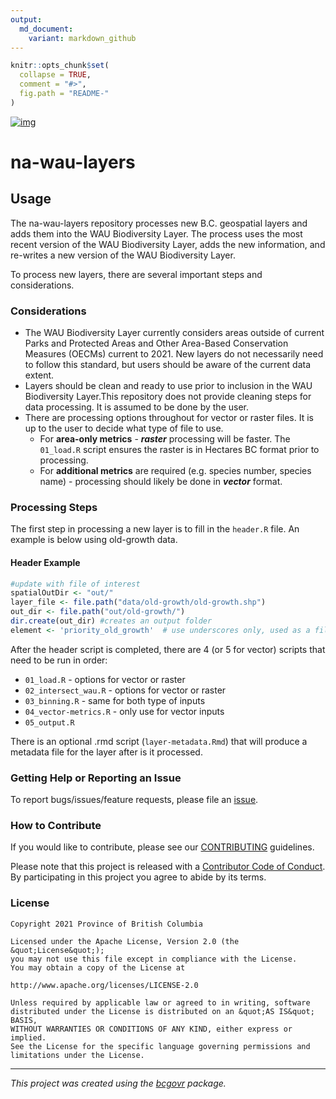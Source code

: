 ```yaml
---
output:
  md_document:
    variant: markdown_github
---
```


```r
knitr::opts_chunk$set(
  collapse = TRUE,
  comment = "#>",
  fig.path = "README-"
)
```


[![img](https://img.shields.io/badge/Lifecycle-Experimental-339999)](https://github.com/bcgov/repomountie/blob/master/doc/lifecycle-badges.md)


# na-wau-layers

## Usage

The na-wau-layers repository processes new B.C. geospatial layers and adds them into the WAU Biodiversity Layer. The process uses the most recent version of the WAU Biodiversity Layer, adds the new information, and re-writes a new version of the WAU Biodiversity Layer. 

To process new layers, there are several important steps and considerations. 

### Considerations

- The WAU Biodiversity Layer currently considers areas outside of current Parks and Protected Areas and Other Area-Based Conservation Measures (OECMs) current to 2021. New layers do not necessarily need to follow this standard, but users should be aware of the current data extent. 
- Layers should be clean and ready to use prior to inclusion in the WAU Biodiversity Layer.This repository does not provide cleaning steps for data processing. It is assumed to be done by the user.
- There are processing options throughout for vector or raster files. It is up to the user to decide what type of file to use. 
  - For **area-only metrics** - _**raster**_ processing will be faster. The `01_load.R` script ensures the raster is in Hectares BC format prior to processing. 
  - For **additional metrics** are required (e.g. species number, species name) - processing should likely be done in _**vector**_ format. 

### Processing Steps

The first step in processing a new layer is to fill in the `header.R` file. An example is below using old-growth data.

#### Header Example

```r
#update with file of interest
spatialOutDir <- "out/"
layer_file <- file.path("data/old-growth/old-growth.shp")
out_dir <- file.path("out/old-growth/")
dir.create(out_dir) #creates an output folder
element <- 'priority_old_growth'  # use underscores only, used as a file name but also column name
```

After the header script is completed, there are 4 (or 5 for vector) scripts that need to be run in order:

- `01_load.R` - options for vector or raster
- `02_intersect_wau.R` - options for vector or raster
- `03_binning.R` - same for both type of inputs
- `04_vector-metrics.R` - only use for vector inputs
- `05_output.R` 

There is an optional .rmd script (`layer-metadata.Rmd`) that will produce a metadata file for the layer after is it processed.  

### Getting Help or Reporting an Issue

To report bugs/issues/feature requests, please file an [issue](https://github.com/bcgov/na-wau-layers/issues/).

### How to Contribute

If you would like to contribute, please see our [CONTRIBUTING](CONTRIBUTING.md) guidelines.

Please note that this project is released with a [Contributor Code of Conduct](CODE_OF_CONDUCT.md). By participating in this project you agree to abide by its terms.

### License

```
Copyright 2021 Province of British Columbia

Licensed under the Apache License, Version 2.0 (the &quot;License&quot;);
you may not use this file except in compliance with the License.
You may obtain a copy of the License at

http://www.apache.org/licenses/LICENSE-2.0

Unless required by applicable law or agreed to in writing, software distributed under the License is distributed on an &quot;AS IS&quot; BASIS,
WITHOUT WARRANTIES OR CONDITIONS OF ANY KIND, either express or implied.
See the License for the specific language governing permissions and limitations under the License.
```

---
*This project was created using the [bcgovr](https://github.com/bcgov/bcgovr) package.* 

